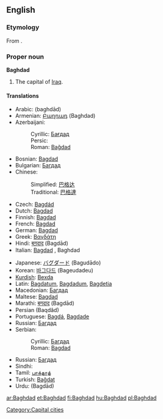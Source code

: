 {{wikipedia}}
==English==

===Etymology===
From {{Pers.}}.

===Proper noun===
'''Baghdad'''

# The capital of [[Iraq]].

====Translations====
{{top}}
*Arabic: {{ARchar|[[بغداد]]}} (baghdād)
*Armenian: [[Բաղդադ]] (Baghdad)
*Azerbaijani:
*:Cyrillic: [[Бағдад]]
*:Persic: {{FAchar|[[بغداد]]}}
*:Roman: [[Bağdad]]
*Bosnian: [[Bagdad]] {{m}}
*Bulgarian: [[Багдад]] {{m}}
*Chinese:
*:Simplified: [[巴格达]]
*:Traditional: [[巴格達]]
*Czech: [[Bagdád]] {{m}}
*Dutch: [[Bagdad]]
*Finnish: [[Bagdad]]
*French: [[Bagdad]]
*German: [[Bagdad]]
*Greek: [[Βαγδάτη]]
*Hindi: [[बग़दाद]] (Ba<u>g</u>dād)
*Italian: [[Bagdad]] {{f}}, Baghdad {{f}}
{{mid}}
*Japanese: [[バグダード]] (Bagudādo)
*Korean: [[바그다드]] (Bageudadeu)
*[[Kurdish]]: [[Bexda]] {{f}}
*Latin: [[Bagdatum]], [[Bagdadum]], [[Bagdetia]]
*Macedonian: [[Багдад]] {{m}}
*Maltese: [[Bagdad]]
*Marathi: [[बगदाद]] (Bagdād)
*Persian {{FAchar|[[بغداد]]}} (Baqdâd)
*Portuguese: [[Bagdá]], [[Bagdade]]
*Russian: [[Багдад]] {{m}}
*Serbian:
*:Cyrillic: [[Багдад]] {{m}}
*:Roman: [[Bagdad]] {{m}}
*Russian: [[Багдад]] {{m}}
*Sindhi: {{SDchar|[[بغداد]]}} {{m}}
*Tamil: [[பாக்தாத்]]
*Turkish: [[Bağdat]]
*Urdu: {{URchar|[[بغداد]]}} (Ba<u>g</u>dād)
{{bottom}}

[[Category:Capital cities]]

[[ar:Baghdad]]
[[et:Baghdad]]
[[fi:Baghdad]]
[[hu:Baghdad]]
[[pl:Baghdad]]